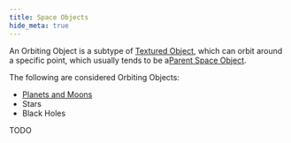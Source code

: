 ```yaml
---
title: Space Objects
hide_meta: true
---
```


An Orbiting Object is a subtype of [Textured Object](https://moddedmc.wiki/cs/project/stellarview/docs/resourcepacks/textured_objects),
which can orbit around a specific point, which usually tends to be a[Parent Space Object](https://moddedmc.wiki/cs/project/stellarview/docs/resourcepacks/space_objects).

The following are considered Orbiting Objects:
* [Planets and Moons](https://moddedmc.wiki/cs/project/stellarview/docs/resourcepacks/planets_and_moons)
* Stars
* Black Holes

TODO

